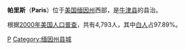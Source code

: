 {{unreferenced|time=2012-02-19T05:15:45+00:00}}
{{Infobox Settlement
| name = 帕里斯<br/>Paris
| image_skyline = 
| imagesize = 
| image_caption = 
| image_flag = 
| image_shield = 
| pushpin_map = USA Maine
| pushpin_label_position = bottom
| subdivision_type = 国家
| subdivision_name = {{USA}}
| subdivision_type1 = [[美国行政区划|州]]
| subdivision_name1 = [[缅因州|缅因州]]
| subdivision_type2 = [[缅因州各县列表|县]]
| subdivision_name2 =  [[牛津县_(缅因州)|牛津县]]
| elevation_m = 186
| elevation_ft = 
| area_total_km2 = 106.1
| population_as_of = 2000年
| population_total = 4793
| population_density_km2 = auto
| timezone = [[EST|EST]]
| utc_offset = -5
| timezone_DST = [[EDT|EDT]]
| utc_offset_DST = -4
| latd = 44
| latm = 14
| lats = 7
| latNS = N
| longd = 70
| longm = 30
| longs = 18
| longEW = W
| website = https://web.archive.org/web/20080106232304/http://www.town.paris.me.us/
}}
'''帕里斯'''（'''Paris'''）位于[[美国|美国]][[缅因州|缅因州]]西部，是[[牛津县_(缅因州)|牛津县]]的县治。

根据[[2000年美国人口普查|2000年美国人口普查]]，共有4,793人，其中[[白人|白人]]占97.89%。

{{Maine-stub}}

[[Category:缅因州城市|P]]
[[Category:缅因州县城|Category:缅因州县城]]